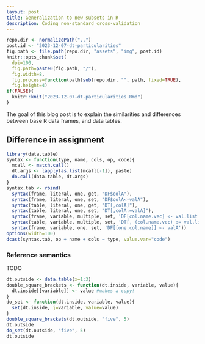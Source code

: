 ```yaml
---
layout: post
title: Generalization to new subsets in R
description: Coding non-standard cross-validation 
---
```


```r
repo.dir <- normalizePath("..")
post.id <- "2023-12-07-dt-particularities"
fig.path <- file.path(repo.dir, "assets", "img", post.id)
knitr::opts_chunk$set(
  dpi=100,
  fig.path=paste0(fig.path, "/"),
  fig.width=8,
  fig.process=function(path)sub(repo.dir, "", path, fixed=TRUE),
  fig.height=4)
if(FALSE){
  knitr::knit("2023-12-07-dt-particularities.Rmd")
}
```

The goal of this blog post is to explain the similarities and
differences between base R data frames, and data tables.

## Difference in assignment

```r
library(data.table)
syntax <- function(type, name, cols, op, code){
  mcall <- match.call()
  dt.args <- lapply(as.list(mcall[-1]), paste)
  do.call(data.table, dt.args)
}
syntax.tab <- rbind(
  syntax(frame, literal, one, get, "DF$colA"),
  syntax(frame, literal, one, set, "DF$colA<-valA"),
  syntax(table, literal, one, get, "DT[,colA]"),
  syntax(table, literal, one, set, "DT[,colA:=valA]"),
  syntax(frame, variable, multiple, set, 'DF[col.name.vec] <- val.list'),
  syntax(table, variable, multiple, set, 'DT[, (col.name.vec) := val.list]'),
  syntax(frame, variable, one, set, 'DF[[one.col.name]] <- valA'))
options(width=100)
dcast(syntax.tab, op + name + cols ~ type, value.var="code")  
```

### Reference semantics

TODO

```r
dt.outside <- data.table(x=1:3)
double_square_brackets <- function(dt.inside, variable, value){
  dt.inside[[variable]] <- value #makes a copy!
}
do_set <- function(dt.inside, variable, value){
  set(dt.inside, j=variable, value=value)
}
double_square_brackets(dt.outside, "five", 5)
dt.outside
do_set(dt.outside, "five", 5)
dt.outside
```
